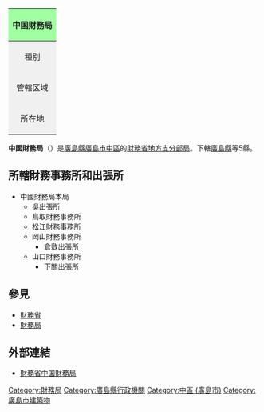 {| class="infobox bordered"
! colspan="2" style="background-color: #a0ffa0;"|中国財務局
|-
| style="text-align: center; background-color: #f0f0f0;"|種別
| [[財務局|財務局]]
|-
| style="text-align: center; background-color: #f0f0f0;"|管轄区域
| [[廣島縣|廣島縣]]、[[鳥取縣|鳥取縣]]、[[島根縣|島根縣]]<br />[[岡山縣|岡山縣]]、[[山口縣|山口縣]]
|-
| style="text-align: center; background-color: #f0f0f0;"|所在地
| [[廣島縣|廣島縣]][[廣島市|廣島市]][[中区_(廣島市)|中区]]上八丁堀6-30<BR>廣島合同廳舍4号館
|}

'''中國財務局'''（{{jpn|j=中国財務局|hg=ちゅうごくざいむきょく}}）是[[廣島縣|廣島縣]][[廣島市|廣島市]][[中區_(廣島市)|中區]]的[[財務省|財務省]][[地方支分部局|地方支分部局]]。下轄[[廣島縣|廣島縣]]等5縣。

== 所轄財務事務所和出張所 ==
*中國財務局本局
**吳出張所
**鳥取財務事務所
**松江財務事務所
**岡山財務事務所
***倉敷出張所
**山口財務事務所
***下關出張所

== 參見==
* [[財務省|財務省]]
* [[財務局|財務局]]

== 外部連結 ==
* [http://chugoku.mof.go.jp/ 財務省中国財務局]{{Wayback|url=http://chugoku.mof.go.jp/ |date=20130825092429 }}

{{Gov-stub}}

[[Category:財務局|Category:財務局]]
[[Category:廣島縣行政機關|Category:廣島縣行政機關]]
[[Category:中區_(廣島市)|Category:中區 (廣島市)]]
[[Category:廣島市建築物|Category:廣島市建築物]]